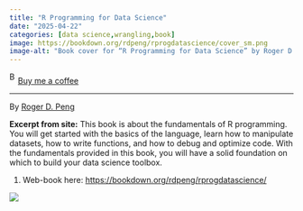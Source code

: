 ```yaml
---
title: "R Programming for Data Science"
date: "2025-04-22"
categories: [data science,wrangling,book]
image: https://bookdown.org/rdpeng/rprogdatascience/cover_sm.png
image-alt: "Book cover for “R Programming for Data Science” by Roger D. Peng. The title is displayed in large black font at the top. Below it is a centered photograph of a black-and-white penguin standing in tall green grass. The author's name appears in smaller black text in the bottom left corner."
---
```


<link href="https://fonts.googleapis.com/css?family=Cookie" rel="stylesheet"><a class="bmc-button" target="_blank" href="https://www.buymeacoffee.com/JoscelinRocha">![Buy me a coffee](https://cdn.buymeacoffee.com/buttons/bmc-new-btn-logo.svg){alt="Buy me a coffee" width="15" height="21"}Buy me a coffee</a>

------------------------------------------------------------------------

By [Roger D. Peng](https://bookdown.org/rdpeng/rprogdatascience/)

**Excerpt from site:** This book is about the fundamentals of R programming. You will get started with the basics of the language, learn how to manipulate datasets, how to write functions, and how to debug and optimize code. With the fundamentals provided in this book, you will have a solid foundation on which to build your data science toolbox.

1.  Web-book here: <https://bookdown.org/rdpeng/rprogdatascience/>

![](https://bookdown.org/rdpeng/rprogdatascience/cover_sm.png)
